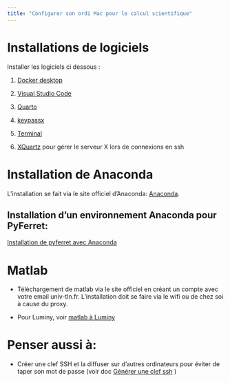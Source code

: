 ```yaml
---
title: "Configurer son ordi Mac pour le calcul scientifique"
---
```


# Installations de logiciels 

Installer les logiciels ci dessous : 

1. [Docker desktop](https://docs.docker.com/desktop/install/mac-install/)

2. [Visual Studio Code](https://code.visualstudio.com/)

3. [Quarto](https://quarto.org/docs/get-started/)

4. [keypassx](https://keepassxc.org)

5. [Terminal](https://github.com/Eugeny/tabby/releases)

6. [XQuartz](https://www.xquartz.org/) pour gérer le serveur X lors de connexions en ssh

# Installation de Anaconda

L'installation se fait via le site officiel d'Anaconda: [Anaconda](https://www.anaconda.com/products/individual).    

## Installation d'un environnement Anaconda pour PyFerret:

 [Installation de pyferret avec Anaconda](sheets/installation_pyferret.html)

# Matlab

- Téléchargement de matlab via le site officiel en créant un compte avec votre email univ-tln.fr. L'installation doit se faire via le wifi ou de chez soi à cause du proxy.

- Pour Luminy, voir [matlab à Luminy](https://documentation.osupytheas.fr/?s=matlab)


# Penser aussi à:

- Créer une clef SSH et la diffuser sur d'autres ordinateurs pour éviter de taper son mot de passe (voir doc [Générer une clef ssh](clef_ssh.html) )
